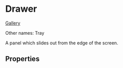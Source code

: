 

<Meta
  title="Layout/Drawer"
  component={Drawer}
/>


# Drawer

[Gallery](https://component.gallery/components/drawer/)

Other names: Tray

A panel which slides out from the edge of the screen.

## Properties

<ArgsTable />